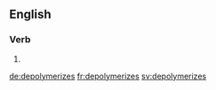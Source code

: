 
==English==

===Verb===
{{head|en}}

# {{en-third-person singular of|depolymerize}}

[[de:depolymerizes]]
[[fr:depolymerizes]]
[[sv:depolymerizes]]